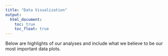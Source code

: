 ```yaml
---
title: "Data Visualization"
output: 
  html_document:
    toc: true
    toc_float: true
---
```


Below are highlights of our analyses and include what we believe to be our most important data plots.